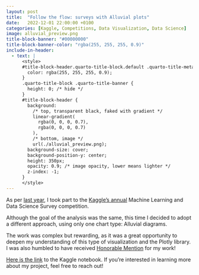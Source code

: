 ```yaml
---
layout: post
title:  "Follow the flow: surveys with Alluvial plots"
date:   2022-12-01 22:00:00 +0100
categories: [Kaggle, Competitions, Data Visualization, Data Science]
image: alluvial_preview.png
title-block-banner: "#00000000"
title-block-banner-color: "rgba(255, 255, 255, 0.9)"
include-in-header:
  - text: |
      <style>
      #title-block-header.quarto-title-block.default .quarto-title-meta {
        color: rgba(255, 255, 255, 0.9);
      }
      .quarto-title-block .quarto-title-banner {
        height: 0; /* hide */
      }
      #title-block-header {
        background: 
          /* top, transparent black, faked with gradient */
          linear-gradient(
            rgba(0, 0, 0, 0.7),
            rgba(0, 0, 0, 0.7)
          ),
          /* bottom, image */ 
          url(./alluvial_preview.png);
        background-size: cover;
        background-position-y: center;
        height: 350px;
        opacity: 0.9; /* image opacity, lower means lighter */
        z-index: -1;
      }
      </style>
---
```


As per [last year](https://jacoporepossi.github.io/learningq/kaggle/competitions/data%20visualization/data%20science/2021/11/28/citizen-data-scientists-the-role-of-auto-ml-tools.html), I took part to the [Kaggle's annual](https://www.kaggle.com/competitions/kaggle-survey-2022) Machine Learning and Data Science Survey competition.

Although the goal of the analysis was the same, this time I decided to adopt a different approach, using only one chart type: Alluvial diagrams.

The work was complex but rewarding, as it was a great opportunity to deepen my understanding of this type of visualization and the Plotly library. I was also humbled to have received [Honorable Mention](https://www.kaggle.com/competitions/kaggle-survey-2022/discussion/372587) for my work!

[Here is the link](https://www.kaggle.com/code/jacoporepossi/follow-the-flow-surveys-with-alluvial-plots/notebook) to the Kaggle notebook. If you're interested in learning more about my project, feel free to reach out!